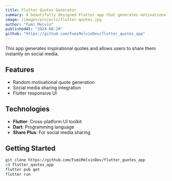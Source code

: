```yaml
---
title: Flutter Quotes Generator
summary: A beautifully designed Flutter app that generates motivational quotes on demand. With built-in sharing functionality, users can instantly post their favorite quotes to social media platforms and inspire others with just one tap. Perfect for anyone who loves daily inspiration and positivity.
image: /images/projects/flutter-quotes.jpg
author: "Fumi Melvin"
publishedAt: "2024-08-20"
github: "https://github.com/FumiMelvinDev/flutter_quotes_app"
---
```


This app generates inspirational quotes and allows users to share them instantly on social media.

## Features

- Random motivational quote generation
- Social media sharing integration
- Flutter responsive UI

## Technologies

- **Flutter**: Cross-platform UI toolkit
- **Dart**: Programming language
- **Share Plus**: For social media sharing

## Getting Started

```bash
git clone https://github.com/FumiMelvinDev/flutter_quotes_app
cd flutter_quotes_app
flutter pub get
flutter run
```
